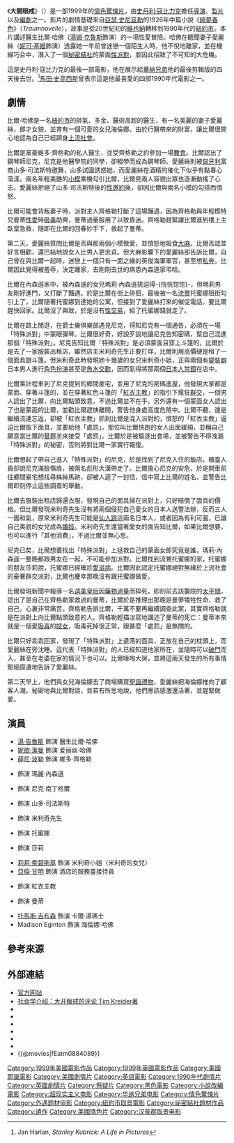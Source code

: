 {{noteTA
|G1=Show
|G2=Movie
}}
{{Infobox Film
| name = 大開眼戒
| original_name = ''Eyes Wide Shut''
| image = 大开眼戒.jpg
| imdb_id = 0120663
| director = [[史丹利·寇比力克|史丹利·寇比力克]]
| producer = 史丹利·寇比力克
| screenplay = 史丹利·寇比力克<br />{{link-en|佛雷德利·拉斐爾|Frederic Raphael}}
| based_on = 《[[綺夢春色|綺夢春色]]》<br />''Traumnovelle''<br />作者：[[亞瑟·史尼茲勒|亞瑟·史尼茲勒]]
| starring = [[湯·告魯斯|湯·告魯斯]] <br /> [[妮歌·潔曼|妮歌·潔曼]]<br />[[薛尼·波勒|薛尼·波勒]]<br />{{link-en|馬里·理查德森|Marie Richardson}}
| music = {{link-en|Jocelyn Pook|Jocelyn Pook}}
| cinematography = {{link-en|拉里·史密斯|Larry Smith (cinematographer)}}
| editing = Nigel Galt
| studio = Pole Star<br />Hobby Films
| distributor = [[華納兄弟公司|華納兄弟公司]]
| released = {{start date|1999|7|16}}（美國）<br />{{start date|1999|9|10}}（英國）
| runtime = 159分鐘<ref>{{Cite web |url = http://www.bbfc.co.uk/releases/eyes-wide-shut-1970-5 |title = EYES WIDE SHUT |publisher = British Board of Film Classification |language = en |accessdate = 2017-03-14 |archive-date = 2017-03-06 |archive-url = https://web.archive.org/web/20170306012106/http://www.bbfc.co.uk/releases/eyes-wide-shut-1970-5 |dead-url = no }}</ref>
| country = {{USA}}<br>{{UK}}
| language = 英語
| budget = $6,500萬美元<ref name="Mojo">{{Cite web |url = http://www.boxofficemojo.com/movies/?id=eyeswideshut.htm |title = Eyes Wide Shut |publisher = Box Office Mojo |language = en |accessdate = 2017-03-14 |archive-date = 2012-09-03 |archive-url = https://archive.li/20120903145910/http://www.boxofficemojo.com/movies/?id=eyeswideshut.htm |dead-url = no }}</ref>
| gross  = $1.621億美元<ref name="Mojo" />
| amg_id = 1:158829
| rate = {{flagicon|USA}}R
| tw_name       = 大開眼戒
| hk_name       = 大開眼戒
| cn_name       = 大开眼戒
}}
《'''大開眼戒'''》（{{lang-en|''Eyes Wide Shut''}}）是一部1999年的[[情色驚悚片|情色驚悚片]]，由[[史丹利·寇比力克|史丹利·寇比力克]]擔任[[導演|導演]]、[[製片|製片]]以及[[編劇|編劇]]之一。影片的劇情基礎來自[[亞瑟·史尼茲勒|亞瑟·史尼茲勒]]的1926年中篇小說《[[綺夢春色|綺夢春色]]》（''Traumnovelle''），故事是從20世紀初的[[維也納|維也納]]轉移到1990年代的[[紐約市|紐約市]]。本片講述醫生比爾·哈佛（[[湯姆·克魯斯|湯姆·克魯斯]]飾演）的一場性愛冒險。哈佛在聽聞妻子愛麗絲（[[妮可·基嫚|妮可·基嫚]]飾演）透露她一年前曾迷戀一個陌生人時，他不悅地離家，並在機緣巧合中，潛入了一個[[秘密結社|秘密結社]]的蒙面[[性派對|性派對]]，並因此招致了不可知的大危機。

這是史丹利·寇比力克的最後一部電影，他在展示給[[華納兄弟|華納兄弟]]他的最後剪輯版的四天後去世。<ref name="Jan Harlan">Jan Harlan, ''Stanley Kubrick: A Life in Pictures''</ref>[[馬田·史高西斯|馬田·史高西斯]]曾表示這是他最喜愛的四部1990年代電影之一。

== 劇情 ==
比爾·哈佛是一名[[紐約市|紐約市]]的帥氣、多金、醫術高超的醫生，有一名美麗的妻子愛麗絲，郎才女貌，並育有一個可愛的女兒海倫娜。由於行醫帶來的財富，讓比爾很開心地認為自己已經躋身[[上流社會|上流社會]]。

比爾是富豪維多·齊格勒的私人醫生，並受齊格勒之約參加一場[[舞會|舞會]]。比爾認出了鋼琴師尼克，尼克是他醫學院的同學，卻輟學而成為鋼琴師。愛麗絲則被[[匈牙利|匈牙利]]富商山多·司法斯特邀舞，山多試圖誘惑她，而愛麗絲在酒精的催化下似乎有點春心蕩漾。兩名年輕美艷的[[小模|小模]]乘機勾引比爾，比爾見兩人容貌出眾也逐漸動搖了心志。愛麗絲拒絕了山多·司法斯特後的[[性邀約|性邀約]]後，卻因比爾與兩名小模的勾搭而憤怒。

比爾可能會背叛妻子時，派對主人齊格勒打斷了這場豔遇，因為齊格勒與年輕模特兒曼蒂[[性愛|性愛]]時[[吸毒|吸毒]]助興，曼蒂過量服用了{{link-en|快球 (毒品)|Speedball (drug)|快球}}以致昏迷。齊格勒趕緊讓比爾進到樓上主臥室急救，隨即在比爾的回春妙手下，救起了曼蒂。

第二天，愛麗絲質問比爾是否與那兩個小模做愛，並憤怒地吸食[[大麻|大麻]]。比爾否認並好言相勸，還巴結地說女人比男人更忠貞。但大麻影響下的愛麗絲卻告訴比爾，自己曾在與比爾一起時，迷戀上一個只有一面之緣的英俊海軍軍官，甚至想[[私奔|私奔]]。比爾因此覺得被羞辱，決定離家，去剛剛去世的病患內森遜家弔唁。

比爾在內森遜家中，被內森遜的女兒瑪莉·內森遜挑逗得-{恍恍惚惚}-，但瑪莉男友剛好進門，又打斷了豔遇。於是比爾在街上徘徊，最後被一名[[流鶯|流鶯]]托蜜娜阻街勾引上了，比爾隨著托蜜娜到達她的公寓，但接到了愛麗絲打來的催促電話，要比爾趕快回家。比爾沒了興致，於是沒有[[性交易|性交易]]，給了托蜜娜錢就走了。

比爾在路上閒逛，在爵士樂俱樂部遇見尼克，得知尼克有一個通告，必須在一場「特殊派對」中蒙眼彈琴。比爾很好奇，好說歹說地讓尼克告知密碼，幫自己混進那個「特殊派對」。尼克告知比爾「特殊派對」是必須蒙面且穿上斗篷的，比爾於是去了一家服裝出租店，雖然店主米利奇先生正要打烊，比爾則用高價硬是租了一個面具跟斗篷。但米利奇此時發現她十幾歲的女兒米利奇小姐，正與兩個有[[變裝癖|變裝癖]]日本男人進行[[角色扮演|角色扮演]]甚至是[[三人性交|魚水交歡]]，因而氣得將那兩個[[日本人|日本人]][[禁錮|禁錮]]在店中。

比爾乘計程車到了尼克提到的鄉間豪宅，並用了尼克的密碼進屋，他發現大家都是蒙面、穿著斗篷的，並在穿著紅色斗篷的「[[紅衣主教|紅衣主教]]」的指引下瘋狂[[群交|群交]]，一個男人認出了比爾，向比爾點頭致意，不過比爾並不在乎。另外還有一個蒙面女人認出了也是蒙面的比爾，並勸比爾趕快離開，警告他身處高度危險中。比爾不聽，還是繼續流連忘返，卻被「紅衣主教」抓到比爾是混入派對的，憤怒的「紅衣主教」逼迫比爾取下面具，並要給他「處罰」。那位叫比爾快跑的女人出面緩頰，並稱自己願意當比爾的[[替罪羊|替罪羊]]來接受「處罰」。比爾於是被驅逐出會場，並被警告不得洩漏「特殊派對」的秘密，否則將對比爾一家實行報復。 

比爾想起了帶自己進入「特殊派對」的尼克，於是找到了尼克入住的飯店，櫃臺人員卻說尼克滿臉傷痕，被兩名彪形大漢帶走了。比爾擔心尼克的安危，於是開車前往鄉間豪宅想找尋蛛絲馬跡，卻被人遞了一封信，信中寫上比爾的姓名，並警告比爾即刻停止這些調查的舉動。

比爾去服裝出租店歸還衣服，發現自己的面具掉在派對上，只好賠償了面具的價格。但比爾發現米利奇先生沒有將兩個侵犯自己愛女的日本人送警法辦，反而三人一團和氣，原來米利奇先生可能是[[仙人跳|仙人跳]]這兩名日本人，或者因為有利可圖，已讓自己美貌的女兒成為[[雛妓|雛妓]]。米利奇先生還當著愛女的面告知比爾，如果比爾想要，也可以進行「其他消費」，不過比爾並無心思。

尼克已矣，比爾想要找出「特殊派對」上拯救自己的蒙面女郎究竟是誰，瑪莉·內森遜一整晚都跟男友在一起，不可能參加派對。比爾找到流鶯托蜜娜的家，托蜜娜的朋友莎莉說，托蜜娜已經確診[[愛滋病|愛滋病]]。比爾因此認定托蜜娜絕對無緣於上流社會的豪奢群交派對，比爾也慶幸那晚沒有跟托蜜娜做愛。

比爾發現新聞中報導一名[[選美皇后|選美皇后]]因[[藥物過量|藥物過量]]而猝死，即刻前去該醫院的[[太平間|太平間]]，認出了是自己在齊格勒家救過的曼蒂，比爾於是推理出那晚是曼蒂犧牲性命，救了自己，心裏非常痛苦。齊格勒告訴比爾，千萬不要再繼續調查此案，其實齊格勒就是在派對上向比爾點頭致意的人。齊格勒輕描淡寫地講述了曼蒂的死亡：曼蒂本來就是一個愛[[吸毒|吸毒]]的[[妓女|妓女]]，吸毒死掉很正常，跟甚麼「處罰」是無關的。

比爾只好乖乖回家，發現了「特殊派對」上遺落的面具，正放在自己的枕頭上，而愛麗絲在旁沈睡。這代表「特殊派對」的人已經知道他家所在，並隨時可以[[破門|破門]]而入，甚至在老婆在家的情況下也可以。比爾嚎啕大哭，並將這兩天發生的所有事情鉅細靡遺地告訴了愛麗絲。

第二天早上，他們與女兒海倫娜去了商場購買[[聖誕禮物|聖誕禮物]]，愛麗絲把海倫娜推向了顧客人潮，秘密地與比爾對談，並若有所思地說，他們應該感激還活著，並趕緊做愛。

== 演員 ==
{{div col}}
* [[湯·告魯斯|湯·告魯斯]] 飾演 醫生比爾·哈佛
* [[妮歌·潔曼|妮歌·潔曼]] 飾演 爱丽丝·哈佛
* [[薛尼·波勒|薛尼·波勒]] 飾演 維多·齊格勒
* {{link-en|瑪麗·理查森|Marie Richardson}} 飾演 瑪麗·內森遜
* {{link-en|托德·菲爾德|Todd Field}} 飾演 尼克·南丁格爾
* {{link-en|斯凱·杜·蒙特|Sky du Mont}} 飾演 山多·司法斯特
* {{link-en|拉德·舍博德茲加|Rade Šerbedžija}} 飾演 米利奇先生
* {{link-en|凡妮莎·蕭|Vinessa Shaw}} 飾演 托蜜娜
* {{link-en|費·曼特森|Fay Masterson}} 飾演 莎莉
* [[莉莉·索碧斯基|莉莉·索碧斯基]] 飾演 米利奇小姐（米利奇的女兒）
* [[亞倫·甘明|亞倫·甘明]] 飾演 酒店的服務臺接待員
* {{link-en|里昂·維大力|Leon Vitali}} 飾演 紅衣主教
* {{link-en|朱利安·戴維斯|Julienne Davis}} 飾演 曼蒂
* [[托馬斯·吉布森|托馬斯·吉布森]] 飾演 卡爾·湯瑪士
* Madison Eginton 飾演 海倫娜·哈佛
{{div col end}}

== 參考來源 ==
{{reflist}}

== 外部連結 ==
* [https://web.archive.org/web/20071228084649/http://eyeswideshut.warnerbros.com/ 官方网站]
* [http://www.visual-memory.co.uk/amk/doc/0096.html 社会学介绍：大开眼戒的评论 Tim Kreider著]{{Wayback|url=http://www.visual-memory.co.uk/amk/doc/0096.html |date=20071111193051 }}
* {{imdb title|id=0120663|title=Eyes Wide Shut}}
* {{rotten-tomatoes|eyes_wide_shut}}
* {{Metacritic film|eyes-wide-shut}}
* {{mojo title|eyeswideshut}}
* {{Amg movie|158829}}
* {{douban|1300275}}
* {{@movies|fEatm0884089}}

{{Stanley Kubrick}}
{{Authority control}}
{{DEFAULTSORT:Eyes Wide Shut}}
[[Category:1999年美國電影作品|Category:1999年美國電影作品]]
[[Category:1999年英國電影作品|Category:1999年英國電影作品]]
[[Category:美國耶誕電影|Category:美國耶誕電影]]
[[Category:美國劇情片|Category:美國劇情片]]
[[Category:英語電影|Category:英語電影]]
[[Category:1990年代劇情片|Category:1990年代劇情片]]
[[Category:英國劇情片|Category:英國劇情片]]
[[Category:懸疑片|Category:懸疑片]]
[[Category:黑色電影|Category:黑色電影]]
[[Category:小說改編電影|Category:小說改編電影]]
[[Category:超现实主义电影|Category:超现实主义电影]]
[[Category:华纳兄弟电影|Category:华纳兄弟电影]]
[[Category:情色驚悚片|Category:情色驚悚片]]
[[Category:外遇题材电影|Category:外遇题材电影]]
[[Category:紐約市取景電影|Category:紐約市取景電影]]
[[Category:祕密結社題材作品|Category:祕密結社題材作品]]
[[Category:遺作|Category:遺作]]
[[Category:美國情色片|Category:美國情色片]]
[[Category:汉普郡取景电影|Category:汉普郡取景电影]]